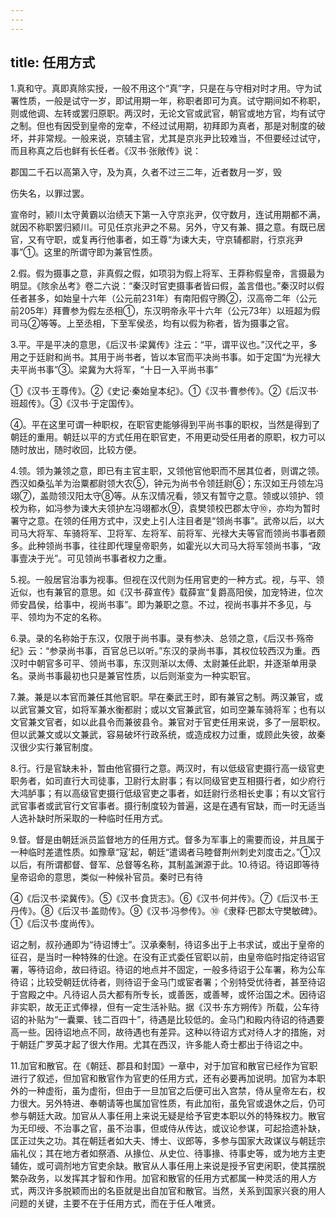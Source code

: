 ```yaml
---
---
---
```

title: 任用方式
---



1.真和守。真即真除实授，一般不用这个“真”字，只是在与守相对时才用。守为试署性质，一般是试守一岁，即试用期一年，称职者即可为真。试守期间如不称职，则或他调、左转或罢归原职。两汉时，无论文官或武官，朝官或地方官，均有试守之制。但也有因受到皇帝的宠幸，不经过试用期，初拜即为真者，那是对制度的破坏，并非常规。一般来说，京辅主官，尤其是京兆尹比较难当，不但要经过试守，而且称真之后也鲜有长任者。《汉书·张敞传》说：

郡国二千石以高第入守，及为真，久者不过三二年，近者数月一岁，毁

伤失名，以罪过罢。

宣帝时，颍川太守黄霸以治绩天下第一入守京兆尹，仅守数月，连试用期都不满，就因不称职罢归颍川。可见任京兆尹之不易。另外，守又有兼、摄之意。有既已居官，又有守职，或复再行他事者，如王尊“为谏大夫，守京辅都尉，行京兆尹事”①。这里的所谓守即为兼官性质。

2.假。假为摄事之意，非真假之假，如项羽为假上将军、王莽称假皇帝，言摄最为明显。《陔余丛考》卷二六说：“秦汉时官吏摄事者皆曰假，盖言借也。”秦汉时以假任者甚多，如始皇十六年（公元前231年）有南阳假守腾②，汉高帝二年（公元前205年）拜曹参为假左丞相①，东汉明帝永平十六年（公元73年）以班超为假司马②等等。上至丞相，下至军侯丞，均有以假为称者，皆为摄事之官。

3.平。平是平决的意思，《后汉书·梁冀传》注云：“平，谓平议也。”汉代之平，多用之于廷尉和尚书。其用于尚书者，皆以本官而平决尚书事。如于定国“为光禄大夫平尚书事”③。梁冀为大将军，“十日一入平尚书事”

①《汉书·王尊传》。②《史记·秦始皇本纪》。①《汉书·曹参传》。②《后汉书·班超传》。③《汉书·于定国传》。

④。平在这里可谓一种职权，在职官吏能够得到平尚书事的职权，当然是得到了朝廷的重用。朝廷以平的方式任用在职官吏，不用更动受任用者的原职，权力可以随时放出，随时收回，比较方便。

4.领。领为兼领之意，即已有主官主职，又领他官他职而不居其位者，则谓之领。西汉如桑弘羊为治粟都尉领大农⑤，钟元为尚书令领廷尉⑥；东汉如王丹领左冯翊⑦，盖勋领汉阳太守⑧等。从东汉情况看，领又有暂守之意。领或以领护、领校为称，如冯参为谏大夫领护左冯翊都水⑨，袁樊领校巴郡太守⑩，亦均为暂时署守之意。在领的任用方式中，汉史上引人注目者是“领尚书事”。武帝以后，以大司马大将军、车骑将军、卫将军、左将军、前将军、光禄大夫等官而领尚书事者颇多。此种领尚书事，往往即代理皇帝职务，如霍光以大司马大将军领尚书事，“政事壹决于光”。可见领尚书事者权力之重。

5.视。一般居官治事为视事。但视在汉代则为任用官吏的一种方式。视，与平、领近似，也有兼官的意思。如《汉书·薛宣传》载薛宣“复爵高阳侯，加宠特进，位次师安昌侯，给事中，视尚书事”。即为兼职之意。不过，视尚书事并不多见，与平、领均为不定的名称。

6.录。录的名称始于东汉，仅限于尚书事。录有参决、总领之意，《后汉书·殇帝纪》云：“参录尚书事，百官总已以听。”东汉的录尚书事，其权位较西汉为重。西汉时中朝官多可平、领尚书事，东汉则渐以太傅、太尉兼任此职，并逐渐单用录名。录尚书事最初也只是兼官性质，以后则渐变为一种实职官。

7.兼。兼是以本官而兼任其他官职。早在秦武王时，即有兼官之制。两汉兼官，或以武官兼文官，如将军兼水衡都尉；或以文官兼武官，如司空兼车骑将军；也有以文官兼文官者，如以此县令而兼彼县令。兼官对于官吏任用来说，多了一层职权。但以武兼文或以文兼武，容易破坏行政系统，或造成权力过重，或顾此失彼，故秦汉很少实行兼官制度。

8.行。行是官缺未补，暂由他官摄行之意。两汉时，有以低级官吏摄行高一级官吏职务者，如司直行大司徒事，卫尉行太尉事；有以同级官吏互相摄行者，如少府行大鸿胪事；有以高级官吏摄行低级官吏之事者，如廷尉行丞相长史事；有以文官行武官事者或武官行文官事者。摄行制度较为普遍，这是在遇有官缺，而一时无适当人选补缺时所采取的一种临时任用方式。

9.督。督是由朝廷派员监督地方的任用方式。督多为军事上的需要而设，并且属于一种临时差遣性质。如豫章“寇’起，朝廷“遣谒者马睦督荆州刺史刘度击之。”①汉以后，有所谓都督、督军、总督等名称，其制盖渊源于此。10.待诏。待诏即等待皇帝诏命的意思，类似一种候补官员。秦时已有待

④《后汉书·梁冀传》。⑤《汉书·食货志》。⑥《汉书·何并传》。⑦《后汉书·王丹传》。⑧《后汉书·盖勋传》。⑨《汉书·冯参传》。⑩《隶释·巴郡太守樊敏碑》。①《后汉书·度尚传》。

诏之制，叔孙通即为“待诏博士”。汉承秦制，待诏多出于上书求试，或出于皇帝的征召，是当时一种特殊的仕途。在没有正式委任官职以前，由皇帝临时指定待诏官署，等待诏命，故曰待诏。待诏的地点并不固定，一般多待诏于公车署，称为公车待诏；比较受朝廷优待者，则待诏于金马门或宦者署；个别特受优待者，甚至待诏于宫殿之中。凡待诏人员大都有所专长，或善医，或善琴，或怀治国之术。因待诏非实职，故无正式俸禄，但有一定生活补贴。据《汉书·东方朔传》所载，公车待诏的补贴为“一囊粟、钱二百四十”，待遇是比较低的。金马门和殿内待诏的待遇要高一些。因待诏地点不同，故待遇也有差异。这种以待诏方式对待人才的措施，对于朝廷广罗英才起了很大作用。尤其在西汉，许多能人奇士都出于待诏之中。

11.加官和散官。在《朝廷、郡县和封国》一章中，对于加官和散官已经作为官职进行了叙述，但加官和散官作为官吏的任用方式，还有必要再加说明。加官为本职外的一种虚衔，虽为虚衔，但由于一旦加官之后便可出入宫禁，侍从皇帝左右，权力很大。另外特进、奉朝请等也属加官性质，有此加衔，虽免官或退休之后，仍可参与朝廷大政。加官从人事任用上来说无疑是给予官吏本职以外的特殊权力。散官为无印绶、不治事之官，虽不治事，但或侍从传达，或议论参谋，可起拾遗补缺，匡正过失之功。其在朝廷者如大夫、博士、议郎等，多参与国家大政谋议与朝廷宗庙礼仪；其在地方者如祭酒、从掾位、从史位、待事掾、待事史等，或为地方主吏辅佐，或可调剂地方官吏余缺。散官从人事任用上来说是授予官吏闲职，使其摆脱繁杂政务，以发挥其才智和作用。加官和散官的任用方式都属一种灵活的用人方式，两汉许多脱颖而出的名臣就是出自加官和散官。当然，关系到国家兴衰的用人问题的关键，主要不在于任用方式，而在于任人唯贤。